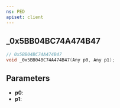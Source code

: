 ```yaml
---
ns: PED
apiset: client
---
```

## _0x5BB04BC74A474B47

```c
// 0x5BB04BC74A474B47
void _0x5BB04BC74A474B47(Any p0, Any p1);
```


## Parameters
* **p0**:
* **p1**:
